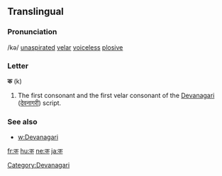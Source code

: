 ==Translingual==

===Pronunciation===
/kə/ [[unaspirated]] [[velar]] [[voiceless]] [[plosive]]

===Letter===
'''क''' (k)

# The first consonant and the first velar consonant of the [[Devanagari]] ([[देवनागरी]]) script.

===See also===
*[[w:Devanagari]]

[[Category:Devanagari]]

[[fr:क]]
[[hu:क]]
[[ne:क]]
[[ja:क]]